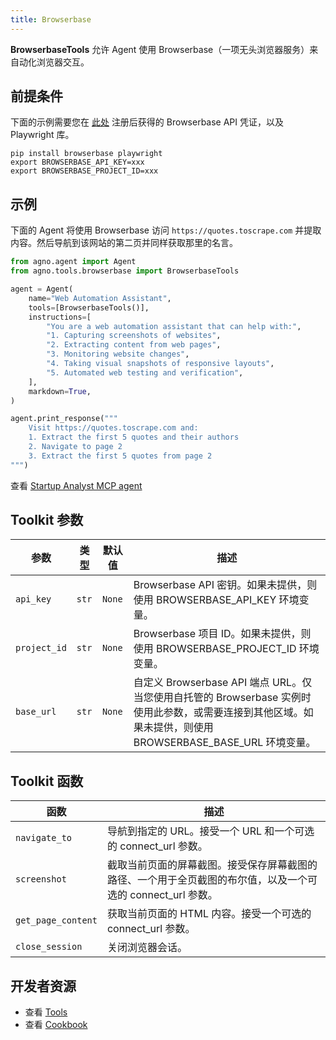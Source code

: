 ```yaml
---
title: Browserbase
---
```


**BrowserbaseTools** 允许 Agent 使用 Browserbase（一项无头浏览器服务）来自动化浏览器交互。

## 前提条件

下面的示例需要您在 [此处](https://www.browserbase.com/) 注册后获得的 Browserbase API 凭证，以及 Playwright 库。

```shell
pip install browserbase playwright
export BROWSERBASE_API_KEY=xxx
export BROWSERBASE_PROJECT_ID=xxx
```


## 示例

下面的 Agent 将使用 Browserbase 访问 `https://quotes.toscrape.com` 并提取内容。然后导航到该网站的第二页并同样获取那里的名言。

```python cookbook/tools/browserbase_tools.py
from agno.agent import Agent
from agno.tools.browserbase import BrowserbaseTools

agent = Agent(
    name="Web Automation Assistant",
    tools=[BrowserbaseTools()],
    instructions=[
        "You are a web automation assistant that can help with:",
        "1. Capturing screenshots of websites",
        "2. Extracting content from web pages",
        "3. Monitoring website changes",
        "4. Taking visual snapshots of responsive layouts",
        "5. Automated web testing and verification",
    ],
    markdown=True,
)

agent.print_response("""
    Visit https://quotes.toscrape.com and:
    1. Extract the first 5 quotes and their authors
    2. Navigate to page 2
    3. Extract the first 5 quotes from page 2
""")
```

<Tip>查看 [Startup Analyst MCP agent](/examples/concepts/tools/mcp/stagehand)</Tip>

## Toolkit 参数

| 参数    | 类型   | 默认值 | 描述                                                                                                                                                             |
| ------- | ------ | ------- | ---------------------------------------------------------------------------------------------------------------------------------------------------------------- |
| `api_key`    | `str`  | `None`  | Browserbase API 密钥。如果未提供，则使用 BROWSERBASE_API_KEY 环境变量。                                                                                    |
| `project_id` | `str`  | `None`  | Browserbase 项目 ID。如果未提供，则使用 BROWSERBASE_PROJECT_ID 环境变量。                                                                                  |
| `base_url`   | `str`  | `None`  | 自定义 Browserbase API 端点 URL。仅当您使用自托管的 Browserbase 实例时使用此参数，或需要连接到其他区域。如果未提供，则使用 BROWSERBASE_BASE_URL 环境变量。 |

## Toolkit 函数

| 函数           | 描述                                                                                                                                      |
| -------------- | --------------------------------------------------------------------------------------------------------------------------------------- |
| `navigate_to`      | 导航到指定的 URL。接受一个 URL 和一个可选的 connect_url 参数。                                                                         |
| `screenshot`       | 截取当前页面的屏幕截图。接受保存屏幕截图的路径、一个用于全页截图的布尔值，以及一个可选的 connect_url 参数。       |
| `get_page_content` | 获取当前页面的 HTML 内容。接受一个可选的 connect_url 参数。                                                                        |
| `close_session`    | 关闭浏览器会话。                                                                                                                                  |

## 开发者资源

- 查看 [Tools](https://github.com/agno-agi/agno/blob/main/libs/agno/agno/tools/browserbase.py)
- 查看 [Cookbook](https://github.com/agno-agi/agno/blob/main/cookbook/tools/browserbase_tools.py)